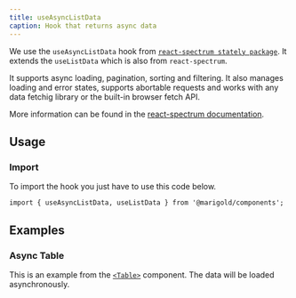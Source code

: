 ```yaml
---
title: useAsyncListData
caption: Hook that returns async data
---
```


We use the `useAsyncListData` hook from [`react-spectrum stately package`](https://github.com/adobe/react-spectrum/tree/main/packages/%40react-stately). It extends the `useListData` which is also from `react-spectrum`.

It supports async loading, pagination, sorting and filtering.
It also manages loading and error states, supports abortable requests and works with any data fetchig library or the built-in browser fetch API.

More information can be found in the [react-spectrum documentation](https://react-spectrum.adobe.com/react-stately/useAsyncList.html).

## Usage

### Import

To import the hook you just have to use this code below.

```tsx
import { useAsyncListData, useListData } from '@marigold/components';
```

## Examples

### Async Table

This is an example from the [`<Table>`](/components/table/) component. The data will be loaded asynchronously.

<ComponentDemo file="./async.demo.tsx" />
